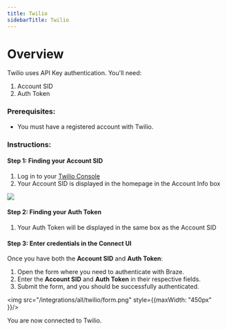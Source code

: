 ```yaml
---
title: Twilio
sidebarTitle: Twilio
---
```


# Overview

Twilio uses API Key authentication. You'll need:
1. Account SID
2. Auth Token

### Prerequisites:

- You must have a registered account with Twilio.

### Instructions:

#### Step 1: Finding your Account SID

1. Log in to your [Twilio Console](https://console.twilio.com/)
2. Your Account SID is displayed in the homepage in the Account Info box

<img src="/integrations/all/twilio/account.png" />


#### Step 2: Finding your Auth Token

1. Your Auth Token will be displayed in the same box as the Account SID


#### Step 3: Enter credentials in the Connect UI

Once you have both the **Account SID** and **Auth Token**:
1. Open the form where you need to authenticate with Braze.
2. Enter the **Account SID** and **Auth Token** in their respective fields.
3. Submit the form, and you should be successfully authenticated.

<img src="/integrations/all/twilio/form.png" style={{maxWidth: "450px" }}/>

You are now connected to Twilio.
